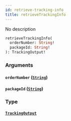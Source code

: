 ```yaml
---
id: retrieve-tracking-info
title: retrieveTrackingInfo
---
```


No description

```graphql
retrieveTrackingInfo(
  orderNumber: String!
  packageId: String!
): TrackingOutput!

```

### Arguments

#### `orderNumber` ([`String`](../rate-manager-service/scalars/string))

#### `packageId` ([`String`](../rate-manager-service/scalars/string))

### Type

#### [`TrackingOutput`](../rate-manager-service/objects/tracking-output)
